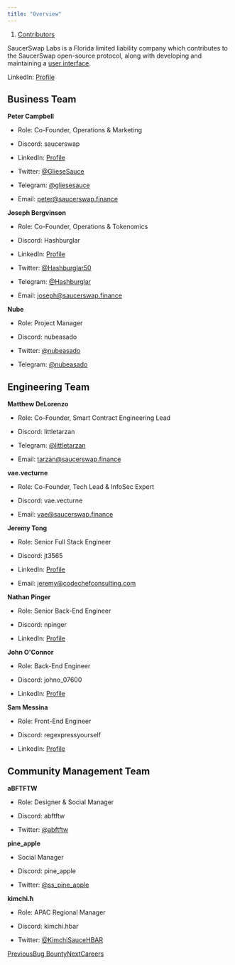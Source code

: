 ```yaml
---
title: "Overview"
---
```


1. [Contributors](/contributors)

SaucerSwap Labs is a Florida limited liability company which contributes to the SaucerSwap open-source protocol, along with developing and maintaining a [user interface](https://www.saucerswap.finance/).

LinkedIn: [Profile](https://www.linkedin.com/company/saucerswaplabs)

## Business Team

**Peter Campbell**

* Role: Co-Founder, Operations & Marketing

* Discord: saucerswap

* LinkedIn: [Profile](https://www.linkedin.com/in/peter-sinclair-campbell/)

* Twitter: [@GlieseSauce](https://twitter.com/GlieseSauce)

* Telegram: [@gliesesauce](https://t.me/gliesesauce)

* Email: [peter@saucerswap.finance](mailto:peter@saucerswap.finance)

**Joseph Bergvinson**

* Role: Co-Founder, Operations & Tokenomics

* Discord: Hashburglar

* LinkedIn: [Profile](https://www.linkedin.com/in/joseph-bergvinson/)

* Twitter: [@Hashburglar50](https://twitter.com/Hashburglar50)

* Telegram: [@Hashburglar](https://t.me/Hashburglar)

* Email: [joseph@saucerswap.finance](mailto:joseph@saucerswap.finance)

**Nube**

* Role: Project Manager

* Discord: nubeasado

* Twitter: [@nubeasado](https://twitter.com/nubeasado)

* Telegram: [@nubeasado](https://t.me/nubeasado)

## Engineering Team

**Matthew DeLorenzo**

* Role: Co-Founder, Smart Contract Engineering Lead

* Discord: littletarzan

* Telegram: [@littletarzan](<https://t.me/littletarzan >)

* Email: [tarzan@saucerswap.finance](mailto:tarzan@saucerswap.finance)

**vae.vecturne**

* Role: Co-Founder, Tech Lead & InfoSec Expert

* Discord: vae.vecturne

* Email: [vae@saucerswap.finance](mailto:vae@saucerswap.finance)

**Jeremy Tong**

* Role: Senior Full Stack Engineer

* Discord: jt3565

* LinkedIn: [Profile](https://www.linkedin.com/in/tongjeremy/)

* Email: [jeremy@codechefconsulting.com](mailto:jeremy@codechefconsulting.com)

**Nathan Pinger**

* Role: Senior Back-End Engineer

* Discord: npinger

* LinkedIn: [Profile](https://www.linkedin.com/in/nathanpinger/)

**John O'Connor**

* Role: Back-End Engineer

* Discord: johno\_07600

* LinkedIn: [Profile](https://www.linkedin.com/in/oconnorjohn/)

**Sam Messina**

* Role: Front-End Engineer

* Discord: regexpressyourself

* LinkedIn: [Profile](https://www.linkedin.com/in/sammessina/)

## Community Management Team

**aBFTFTW**

* Role: Designer & Social Manager

* Discord: abftftw

* Twitter: [@abftftw](https://twitter.com/abftftw)

**pine\_apple**

* Social Manager

* Discord: pine\_apple

* Twitter: [@ss\_pine\_apple](https://twitter.com/ss_pine_apple)

**kimchi.ħ**

* Role: APAC Regional Manager

* Discord: kimchi.hbar

* Twitter: [@KimchiSauceHBAR](https://twitter.com/KimchiSauceHBAR)

[PreviousBug Bounty](/developerx/bug-bounty)[NextCareers](/contributors/careers)
